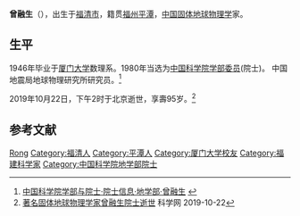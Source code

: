 {{Infobox person
| 姓名     = 曾融生
| 图像     = 
| 图像替代 = 
| 图像说明 = 
| 出生日期 = 1924年8月16日
| 出生地   = {{ROC-1912}}[[福建省|福建省]][[福清縣|福清縣]]
| 死亡日期 = 2019年10月22日
| 死亡地   = {{CHN}}[[北京市|北京市]]
| 国籍       = {{PRC}}
| 籍贯       = 福建平潭
| 别名     = 
| 知名于   = 
| 职业     = [[固体地球物理学|固体地球物理学]]家
| 母校 = [[厦门大学|厦门大学]]
}}

'''曾融生'''（{{bd|1924年|8月16日|2019年|10月22日|catIdx=Zeng}}），出生于[[福清市|福清市]]，籍贯[[福州|福州]][[平潭|平潭]]，[[中华人民共和国|中国]][[固体地球物理学|固体地球物理学]]家。

== 生平 ==
1946年毕业于[[厦门大学|厦门大学]]数理系。1980年当选为[[中国科学院学部委员|中国科学院学部委员]](院士)。 中国地震局地球物理研究所研究员。<ref>[http://sourcedb.cas.cn/sourcedb_ad_cas/zw2/ysxx/dxb/ 中国科学院学部与院士·院士信息·地学部·曾融生] {{webarchive|url=https://web.archive.org/web/20120426134225/http://sourcedb.cas.cn/sourcedb_ad_cas/zw2/ysxx/dxb/ |date=2012-04-26 }}</ref>

2019年10月22日，下午2时于北京逝世，享壽95岁。<ref>[http://news.sciencenet.cn/htmlnews/2019/10/431799.shtm 著名固体地球物理学家曾融生院士逝世] {{Wayback|url=http://news.sciencenet.cn/htmlnews/2019/10/431799.shtm |date=20191023053650 }}科学网 2019-10-22</ref>

== 参考文献 ==
{{reflist}}

{{中国科学家小作品}}
{{中国科学院地学部院士}}
{{福建籍科学院院士}}

{{Authority control}}
{{DEFAULTSORT:Zeng曾}}
[[Category:曾姓|Rong]]
[[Category:福清人|Category:福清人]]
[[Category:平潭人|Category:平潭人]]
[[Category:厦门大学校友|Category:厦门大学校友]]
[[Category:福建科学家|Category:福建科学家]]
[[Category:中国科学院地学部院士|Category:中国科学院地学部院士]]